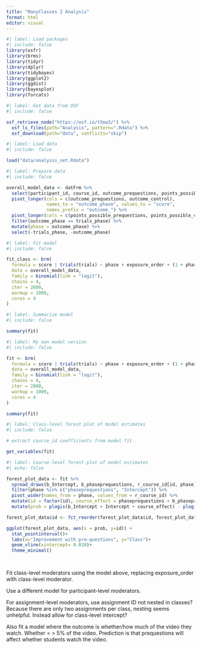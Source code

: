 ```yaml
---
title: "ManyClasses 2 Analysis"
format: html
editor: visual
---
```


```r
#| label: Load packages
#| include: false
library(osfr)
library(brms)
library(tidyr)
library(dplyr)
library(tidybayes)
library(ggplot2)
library(ggdist)
library(bayesplot)
library(forcats)
```

```r
#| label: Get data from OSF
#| include: false

osf_retrieve_node("https://osf.io/t5ma3/") %>%
  osf_ls_files(path="Analysis", pattern=".Rdata") %>%
  osf_download(path="data", conflicts="skip")
```

```r
#| label: Load data
#| include: false

load("data/analysis_set.Rdata")

```


```r
#| label: Prepare data
#| include: false

overall_model_data <- datFrm %>%
  select(participant_id, course_id, outcome_prequestions, points_possible_prequestions, outcome_control, points_possible_control, exposure_order) %>%
  pivot_longer(cols = c(outcome_prequestions, outcome_control), 
               names_to = "outcome_phase", values_to = "score",
               names_prefix = "outcome_") %>%
  pivot_longer(cols = c(points_possible_prequestions, points_possible_control), names_to = "trials_phase", values_to = "trials", names_prefix = "points_possible_") %>%
  filter(outcome_phase == trials_phase) %>%
  mutate(phase = outcome_phase) %>%
  select(-trials_phase, -outcome_phase)

```

```r
#| label: Fit model
#| include: false

fit_class <- brm(
  formula = score | trials(trials) ~ phase + exposure_order + (1 + phase + exposure_order | course_id),
  data = overall_model_data,
  family = binomial(link = "logit"),
  chains = 4,
  iter = 2000,
  warmup = 1000,
  cores = 4
)
```

```r
#| label: Summarize model
#| include: false

summary(fit)
```

```r
#| label: My own model version
#| include: false

fit <- brm(
  formula = score | trials(trials) ~ phase + exposure_order + (1 + phase | course_id/participant_id) + (0 + exposure_order | course_id),
  data = overall_model_data,
  family = binomial(link = "logit"),
  chains = 4,
  iter = 2000,
  warmup = 1000,
  cores = 4
)
```

```r
summary(fit)
```


```r
#| label: Class-level forest plot of model estimates
#| include: false

# extract course_id coefficients from model fit

get_variables(fit)

```

```r
#| label: Course-level forest plot of model estimates
#| echo: false

forest_plot_data <- fit %>%
  spread_draws(b_Intercept, b_phaseprequestions, r_course_id[id, phase]) %>%
  filter(phase %in% c("phaseprequestions", "Intercept")) %>%
  pivot_wider(names_from = phase, values_from = r_course_id) %>%
  mutate(id = factor(id), course_effect = phaseprequestions + b_phaseprequestions) %>%
  mutate(prob = plogis(b_Intercept + Intercept + course_effect) - plogis(b_Intercept + Intercept))

forest_plot_data$id <- fct_reorder(forest_plot_data$id, forest_plot_data$prob, median)

ggplot(forest_plot_data, aes(x = prob, y=id)) +
  stat_pointinterval()+
  labs(x="Improvement with pre-questions", y="Class")+
  geom_vline(xintercept= 0.038)+
  theme_minimal()
  
```

```r

```

Fit class-level moderators using the model above, replacing exposure_order with class-level moderator.

Use a different model for participant-level moderators.

For assignment-level moderators, use assignment ID not nested in classes? Because there are only two assignments per class, nesting seems unhelpful. Instead allow for class-level intercept?

Also fit a model where the outcome is whether/how much of the video they watch. Whether = > 5% of the video. Prediction is that prequestions will affect whether students watch the video.


